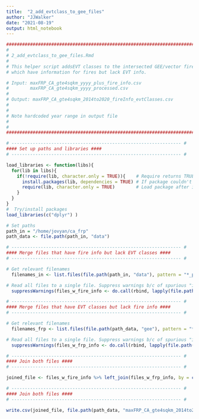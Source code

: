 ```yaml
---
title:  "2_add_evtclass_to_gee_files"
author: "JJWalker"
date: "2021-08-19"
output: html_notebook
---
```


```r

########################################################################### #
# 
# 2_add_evtclass_to_gee_files.Rmd
#
# This helper script addsEVT classes to the intersected GEE/vector fire files,
# which have information for fires but lack EVT info.

# Input: maxFRP_CA_gte4sqkm_yyyy_plus_fire_info.csv
#        maxFRP_CA_gte4sqkm_yyyy_processed.csv
#
# Output: maxFRP_CA_gte4sqkm_2014to2020_fireInfo_evtClasses.csv
# 
#
# Note hardcoded year range in output file
#
#
########################################################################### #
```



```r

# ---------------------------------------------------------------- #
#### Set up paths and libraries ####
# ---------------------------------------------------------------- #

load_libraries <- function(libs){
  for(lib in libs){
    if(!require(lib, character.only = TRUE)){    # Require returns TRUE if package loaded
      install.packages(lib, dependencies = TRUE) # If package couldn't load, re-install
      require(lib, character.only = TRUE)        # Load package after installing
    }
  }
}
#  Try/install packages
load_libraries(c("dplyr") )

# Set paths
path_in = "/home/jovyan/ca_frp"
path_data <- file.path(path_in, "data")


```


```r

# ---------------------------------------------------------------- #
#### Merge files that have fire info but lack EVT classes ####
# ---------------------------------------------------------------- #

# Get relevant filenames
  filenames_in <- list.files(file.path(path_in, "data"), pattern = "*_plus_fire_info.csv")

# Read all files to a single file. Suppress warnings b/c of spurious "incomplete last line" error
  suppressWarnings(files_w_fire_info <- do.call(rbind, lapply(file.path(path_data, filenames_in), read.csv, row.names=NULL)))

```


```r

# ---------------------------------------------------------------- #
#### Merge files that have EVT classes but lack fire info ####
# ---------------------------------------------------------------- #

# Get relevant filenames
  filenames_frp <- list.files(file.path(path_data, "gee"), pattern = "*_processed.csv")

# Read all files to a single file. Suppress warnings b/c of spurious "incomplete last line" error
  suppressWarnings(files_w_frp_info <- do.call(rbind, lapply(file.path(path_data, "gee", filenames_frp), read.csv, row.names=NULL)))

```


```r

# ---------------------------------------------------------------- #
#### Join both files ####
# ---------------------------------------------------------------- #

joined_file <- files_w_fire_info %>% left_join(files_w_frp_info, by = c("index")) #, "newdate", "latitude", "longitude"))

```


```r

# ---------------------------------------------------------------- #
#### Join both files ####
# ---------------------------------------------------------------- #

write.csv(joined_file, file.path(path_data, "maxFRP_CA_gte4sqkm_2014to2020_fireInfo_evtClasses.csv"), row.names = FALSE)


```
